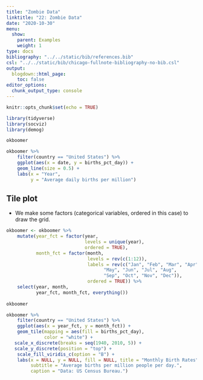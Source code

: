 ```yaml
---
title: "Zombie Data"
linktitle: "22: Zombie Data"
date: "2020-10-30"
menu:
  show:
    parent: Examples
    weight: 1
type: docs
bibliography: "../../static/bib/references.bib"
csl: "../../static/bib/chicago-fullnote-bibliography-no-bib.csl"
output:
  blogdown::html_page:
    toc: false
editor_options: 
  chunk_output_type: console
---
```


```r
knitr::opts_chunk$set(echo = TRUE)
```

```r
library(tidyverse)
library(socviz)
library(demog)
```

```r
okboomer
```

```r
okboomer %>%
    filter(country == "United States") %>%
    ggplot(aes(x = date, y = births_pct_day)) +
    geom_line(size = 0.5) +
    labs(x = "Year",
         y = "Average daily births per million") 
```

## Tile plot

- We make some factors (categorical variables, ordered in this case) to draw the grid.

```r
okboomer <- okboomer %>%
    mutate(year_fct = factor(year,  
                             levels = unique(year), 
                             ordered = TRUE),
           month_fct = factor(month,
                              levels = rev(c(1:12)),
                              labels = rev(c("Jan", "Feb", "Mar", "Apr",
                                    "May", "Jun", "Jul", "Aug",
                                    "Sep", "Oct", "Nov", "Dec")),
                              ordered = TRUE)) %>%
    select(year, month, 
           year_fct, month_fct, everything())
           
okboomer           
```

```r
okboomer %>%
    filter(country == "United States") %>%
    ggplot(aes(x = year_fct, y = month_fct)) +
    geom_tile(mapping = aes(fill = births_pct_day), 
              color = "white") + 
   scale_x_discrete(breaks = seq(1940, 2010, 5)) +    
   scale_y_discrete(position = "top") +              
    scale_fill_viridis_c(option = "B") + 
    labs(x = NULL, y = NULL, fill = NULL, title = "Monthly Birth Rates",
         subtitle = "Average births per million people per day.",
         caption = "Data: US Census Bureau.")

```
